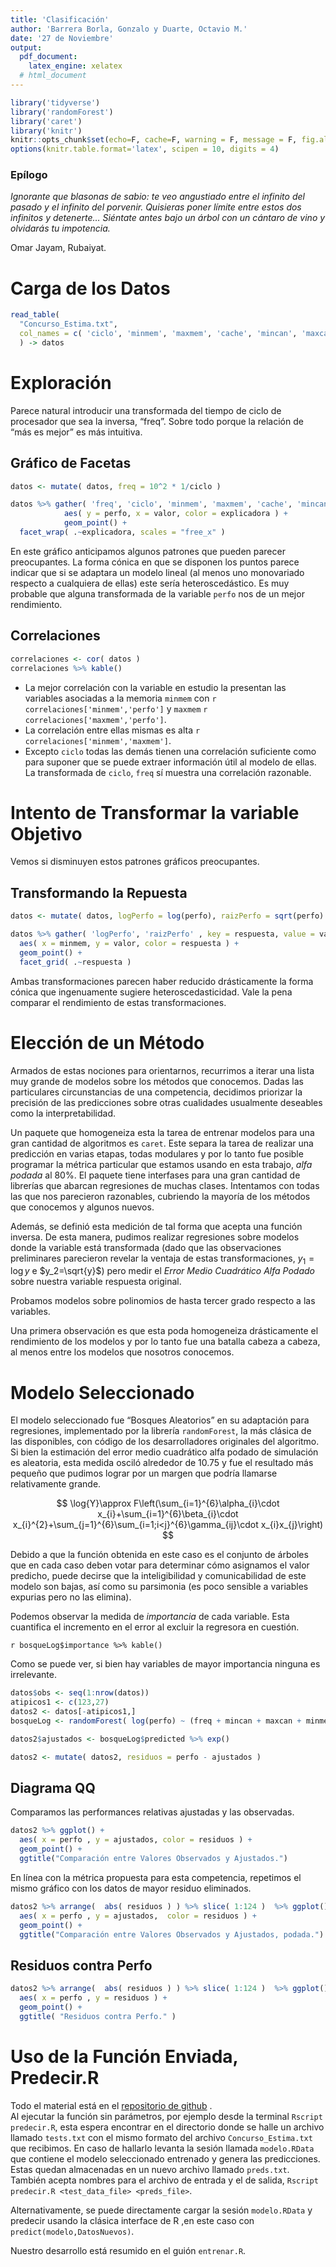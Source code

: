 ```yaml
---
title: 'Clasificación'
author: 'Barrera Borla, Gonzalo y Duarte, Octavio M.'
date: '27 de Noviembre'
output:
  pdf_document: 
    latex_engine: xelatex
  # html_document
---
```


```r
library('tidyverse')
library('randomForest')
library('caret')
library('knitr')
knitr::opts_chunk$set(echo=F, cache=F, warning = F, message = F, fig.align = 'left' )
options(knitr.table.format='latex', scipen = 10, digits = 4)
```

### Epílogo

*Ignorante que blasonas de sabio: te veo angustiado entre el infinito del pasado y el infinito del porvenir. Quisieras poner límite entre estos dos infinitos y detenerte... Siéntate antes bajo un árbol con un cántaro de vino y olvidarás tu impotencia.* 

Omar Jayam, Rubaiyat. 

# Carga de los Datos

```r
read_table(
  "Concurso_Estima.txt",
  col_names = c( 'ciclo', 'minmem', 'maxmem', 'cache', 'mincan', 'maxcan', 'perfo' ),
  ) -> datos
```

# Exploración

Parece natural introducir una transformada del tiempo de ciclo de procesador que sea la inversa, "freq". Sobre todo porque la relación de "más es mejor" es más intuitiva.

## Gráfico de Facetas


```r
datos <- mutate( datos, freq = 10^2 * 1/ciclo )

datos %>% gather( 'freq', 'ciclo', 'minmem', 'maxmem', 'cache', 'mincan', 'maxcan', key = explicadora, value = valor  ) %>% ggplot() +
            aes( y = perfo, x = valor, color = explicadora ) +
            geom_point() +
  facet_wrap( .~explicadora, scales = "free_x" )
```

En este gráfico anticipamos algunos patrones que pueden parecer preocupantes.
La forma cónica en que se disponen los puntos parece indicar que si se adaptara un modelo lineal (al menos uno monovariado respecto a cualquiera de ellas) este sería heteroscedástico. Es muy probable que alguna transformada de la variable `perfo` nos de un mejor rendimiento. 


## Correlaciones


```r
correlaciones <- cor( datos )
correlaciones %>% kable()
```

* La mejor correlación con la variable en estudio la presentan las variables asociadas a la memoria `minmem` con `r correlaciones['minmem','perfo']` y `maxmem` `r correlaciones['maxmem','perfo']`.
* La correlación entre ellas mismas es alta `r correlaciones['minmem','maxmem']`.
* Excepto `ciclo` todas las demás tienen una correlación suficiente como para suponer que se puede extraer información útil al modelo de ellas. La transformada de `ciclo`, `freq` sí muestra una correlación razonable.


# Intento de Transformar la variable Objetivo

Vemos si disminuyen estos patrones gráficos preocupantes.

## Transformando la Repuesta


```r
datos <- mutate( datos, logPerfo = log(perfo), raizPerfo = sqrt(perfo) )

datos %>% gather( 'logPerfo', 'raizPerfo' , key = respuesta, value = valor  ) %>%  ggplot() +
  aes( x = minmem, y = valor, color = respuesta ) +
  geom_point() +
  facet_grid( .~respuesta )
```

Ambas transformaciones parecen haber reducido drásticamente la forma cónica que ingenuamente sugiere heteroscedasticidad. Vale la pena comparar el rendimiento de estas transformaciones.


# Elección de un Método

Armados de estas nociones para orientarnos, recurrimos a iterar una lista muy grande de modelos sobre los métodos que conocemos. Dadas las particulares circunstancias de una competencia, decidimos priorizar la precisión de las predicciones sobre otras cualidades usualmente deseables como la interpretabilidad. 

Un paquete que homogeneiza esta la tarea de entrenar modelos para una gran cantidad de algoritmos es `caret`. Este separa la tarea de realizar una predicción en varias etapas, todas modulares y por lo tanto fue posible programar la métrica particular que estamos usando en esta trabajo, *alfa podada* al 80%. El paquete tiene interfases para una gran cantidad de librerías que abarcan regresiones de muchas clases. Intentamos con todas las que nos parecieron razonables, cubriendo la mayoría de los métodos que conocemos y algunos nuevos. 

Además, se definió esta medición de tal forma que acepta una función inversa. De esta manera, pudimos realizar regresiones sobre modelos donde la variable está transformada (dado que las observaciones preliminares parecieron revelar la ventaja de estas transformaciones, $y_1=\log{y}$ e $y_2=\sqrt{y}$) pero medir el *Error Medio Cuadrático Alfa Podado* sobre nuestra variable respuesta original. 

Probamos modelos sobre polinomios de hasta tercer grado respecto a las variables.

Una primera observación es que esta poda homogeneiza drásticamente el rendimiento de los modelos y por lo tanto fue una batalla cabeza a cabeza, al menos entre los modelos que nosotros conocemos. 


# Modelo Seleccionado

 El modelo seleccionado fue "Bosques Aleatorios" en su adaptación para regresiones, implementado por la librería `randomForest`, la más clásica de las disponibles, con código de los desarrolladores originales del algoritmo.
 Si bien la estimación del error medio cuadrático alfa podado de simulación es aleatoria, esta medida osciló alrededor de 10.75 y fue el resultado más pequeño que pudimos lograr por un margen que podría llamarse relativamente grande.

$$
  \log{Y}\approx F\left(\sum_{i=1}^{6}\alpha_{i}\cdot x_{i}+\sum_{i=1}^{6}\beta_{i}\cdot x_{i}^{2}+\sum_{j=1}^{6}\sum_{i=1;i<j}^{6}\gamma_{ij}\cdot x_{i}x_{j}\right)
$$

Debido a que la función obtenida en este caso es el conjunto de árboles que en cada caso deben votar para determinar cómo asignamos el valor predicho, puede decirse que la inteligibilidad y comunicabilidad de este modelo son bajas, así como su parsimonia (es poco sensible a variables expurias pero no las elimina).

Podemos observar la medida de *importancia* de cada variable. Esta cuantifica el incremento en el error al excluir la regresora en cuestión.

`r bosqueLog$importance %>% kable()`

Como se puede ver, si bien hay variables de mayor importancia ninguna es irrelevante. 

```r
datos$obs <- seq(1:nrow(datos))
atipicos1 <- c(123,27)
datos2 <- datos[-atipicos1,]
bosqueLog <- randomForest( log(perfo) ~ (freq + mincan + maxcan + minmem + maxmem + cache)^2, datos2, mtry = 2, ntree = 2000 )

datos2$ajustados <- bosqueLog$predicted %>% exp()

datos2 <- mutate( datos2, residuos = perfo - ajustados )
```

## Diagrama QQ 

Comparamos las performances relativas ajustadas y las observadas.

```r
datos2 %>% ggplot() +
  aes( x = perfo , y = ajustados, color = residuos ) +
  geom_point() +
  ggtitle("Comparación entre Valores Observados y Ajustados.")
```

En línea con la métrica propuesta para esta competencia, repetimos el mismo gráfico con los datos de mayor residuo eliminados.

```r
datos2 %>% arrange(  abs( residuos ) ) %>% slice( 1:124 )  %>% ggplot() +
  aes( x = perfo , y = ajustados,  color = residuos ) +
  geom_point() +
  ggtitle("Comparación entre Valores Observados y Ajustados, podada.")
```

## Residuos contra Perfo


```r
datos2 %>% arrange(  abs( residuos ) ) %>% slice( 1:124 )  %>% ggplot() +
  aes( x = perfo , y = residuos ) +
  geom_point() +
  ggtitle( "Residuos contra Perfo." )
```


# Uso de la Función Enviada, Predecir.R

  Todo el material está en el [repositorio de github]( https://github.com/OctavioElMagnifico/CompetenciaDePrediccion.git ) .  
  Al ejecutar la función sin parámetros, por ejemplo desde la terminal `Rscript predecir.R`, esta espera encontrar en el directorio donde se halle un archivo llamado `tests.txt` con el mismo formato del archivo `Concurso_Estima.txt` que recibimos.
  En caso de hallarlo levanta la sesión llamada `modelo.RData` que contiene el modelo seleccionado entrenado y genera las predicciones. Estas quedan almacenadas en un nuevo archivo llamado `preds.txt`.
  También acepta nombres para el archivo de entrada y el de salida, `Rscript predecir.R <test_data_file> <preds_file>`.
  
  Alternativamente, se puede directamente cargar la sesión `modelo.RData` y predecir usando la clásica interface de R ,en este caso con `predict(modelo,DatosNuevos)`.
  
  Nuestro desarrollo está resumido en el guión `entrenar.R`.
  

